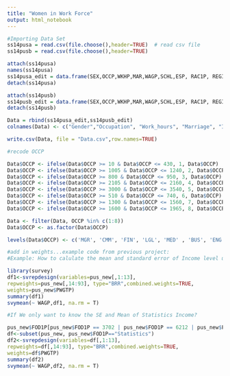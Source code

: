 ```yaml
---
title: "Women in Work Force"
output: html_notebook
---
```


```r
#Importing Data Set
ss14pusa = read.csv(file.choose(),header=TRUE)  # read csv file
ss14pusb = read.csv(file.choose(),header=TRUE)

```

```r
attach(ss14pusa)
names(ss14pusa)
ss14pusa_edit = data.frame(SEX,OCCP,WKHP,MAR,WAGP,SCHL,ESP, RAC1P, REGION)
detach(ss14pusa)

attach(ss14pusb)
ss14pusb_edit = data.frame(SEX,OCCP,WKHP,MAR,WAGP,SCHL,ESP, RAC1P, REGION)
detach(ss14pusb)

Data = rbind(ss14pusa_edit,ss14pusb_edit)
colnames(Data) <- c("Gender","Occupation", "Work_hours", "Marriage", "Income", "Education" "Parental_Occupation", "Race", "Region")

write.csv(Data, file = "Data.csv",row.names=TRUE)
```


```r
#recode OCCP

Data$OCCP <- ifelse(Data$OCCP >= 10 & Data$OCCP <= 430, 1, Data$OCCP)
Data$OCCP <- ifelse(Data$OCCP >= 1005 & Data$OCCP <= 1240, 2, Data$OCCP)
Data$OCCP <- ifelse(Data$OCCP >= 800 & Data$OCCP <= 950, 3, Data$OCCP)
Data$OCCP <- ifelse(Data$OCCP >= 2105 & Data$OCCP <= 2160, 4, Data$OCCP)
Data$OCCP <- ifelse(Data$OCCP >= 3000 & Data$OCCP <= 3540, 5, Data$OCCP)
Data$OCCP <- ifelse(Data$OCCP >= 510 & Data$OCCP <= 740, 6, Data$OCCP)
Data$OCCP <- ifelse(Data$OCCP >= 1300 & Data$OCCP <= 1560, 7, Data$OCCP)
Data$OCCP <- ifelse(Data$OCCP >= 1600 & Data$OCCP <= 1965, 8, Data$OCCP)

Data <- filter(Data, OCCP %in% c(1:8))
Data$OCCP <- as.factor(Data$OCCP)

levels(Data$OCCP) <- c('MGR', 'CMM', 'FIN', 'LGL', 'MED' , 'BUS', 'ENG', 'SCI')
```

```r
#add in weights...example code from previous project:
#Example: How to calulate the mean and standard error of Income level using weights utilizing the "Survey" package

library(survey)
df1<-svrepdesign(variables=pus_new[,1:13], 
repweights=pus_new[,14:93], type="BRR",combined.weights=TRUE,
weights=pus_new$PWGTP)
summary(df1)
svymean(~ WAGP,df1, na.rm = T)

#If We only want to know the SE and Mean of Statistics Income?

pus_new$FOD1P[pus_new$FOD1P == 3702 | pus_new$FOD1P == 6212 | pus_new$FOD1P == 6202]<-"Statistics"
df<-subset(pus_new, pus_new$FOD1P=="Statistics")
df2<-svrepdesign(variables=df[,1:13], 
repweights=df[,14:93], type="BRR",combined.weights=TRUE,
weights=df$PWGTP)
summary(df2)
svymean(~ WAGP,df2, na.rm = T)
```